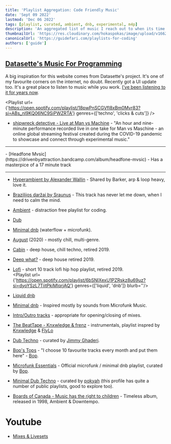 ```yaml
---
title: 'Playlist Aggregation: Code Friendly Music'
date: 'Sept 09 2022'
lastmod: 'Dec 06 2022'
tags: [playlist, curated, ambient, dnb, experimental, m4p]
description: 'An aggregated list of music I reach out to when its time to work. Distraction-free(mostly) playlists, albums, & livesets that wont get in the way of concentrated work.'
thumbnailUrl: 'https://res.cloudinary.com/hokaspokas/image/upload/v1662704412/goosebumpsfm/de.jpg'
canonicalUrl: 'https://guidefari.com/playlists-for-coding'
authors: ['guide']
---
```


## [Datasette's Music For Programming](http://musicforprogramming.net/)
A big inspiration for this website comes from Datasette's project. It's one of my favourite corners on the internet, no doubt.
Recently got a UI update too. It's a great place to listen to music while you work. [I've been listening to it for years now](https://www.guidefari.com/playlists-for-coding/).
<br/>


<Playlist url={'https://open.spotify.com/playlist/18pwPnSCGVfl8xBm0Mvr83?si=ABs_nl9KQ06NC9SiPWZRTA'} genres={['techno', 'clicks & cuts']} />

- [shipwreck detective - Live at Man vs Machine](https://shipwreckdetective.bandcamp.com/album/live-at-man-vs-maschine) - "An hour and nine-minute performance recorded live in one take for Man vs Maschine - an online global streaming festival created during the COVID-19 pandemic to showcase and connect through experimental music."

<hr/>
- [Headfone Mvsic](https://drivenbyattraction.bandcamp.com/album/headfone-mvsic) - Has a masterpice of a  17 minute track
<Track url={'https://open.spotify.com/track/0NuXvOE7EUpLxsLno7pWms?si=f4ad6fcae64e4273'} genres={['techno', 'ambient']} blurb='here is another track with the same pulsing, looping, & rhythmic effect'/>
<hr/>

- [Hyperambient by Alexander Wallin](https://alexanderwallin.bandcamp.com/album/hyperambient) - Shared by Barker, arp & loop heavy, love it.
- [Brazilijos dar​ž​ai by Sraunus](https://sraunus.bandcamp.com/album/brazilijos-dar-ai) - This track has never let me down, when I need to calm the mind.
- [Ambient](https://open.spotify.com/playlist/5vhNkJdvdPCs7GhLZDJ7R5?si=CTAwcZP5S-OcyW5F4weyGg) - distraction free playlist for coding. <br/>
- [Dub](https://open.spotify.com/playlist/1IsMOpogKs7R67Ze7r1maM?si=pFWLHHwJRtiTv0eJ5i3FNQ)
- [Minimal dnb](https://open.spotify.com/playlist/7hrAjTBTbdfcvEuR2gKbre?si=55FQonxHQH2d-d3xVEQ-7w) (waterflow + microfunk).<br/>
- [August](https://open.spotify.com/playlist/2EUE4tuMhz9B3clCBVNMVN?si=VflwIi6MSmqK1RLDlyudPw) (2020) - mostly chill, multi-genre.<br/>
- [Cabin](https://open.spotify.com/playlist/2ihiSD2Tm9Ne0qxbI2QStV?si=wijhCRd2TQCvdBlNacBhNw) - deep house, chill techno, retired 2019.<br/>
- [Deep what?](https://open.spotify.com/playlist/2KTN14tehFGNiDuFXjM3G7?si=RQc6NX9ZScmakfP2U2LuWg) - deep house retired 2019.<br/>
- [Lofi](https://open.spotify.com/playlist/1AN3rGyem8VEo1TOlHTAqz?si=atxST67gS9OeH-z63UgSiA) - short 10 track lofi hip hop playlist, retired 2019.<br/>
<Playlist url={'https://open.spotify.com/playlist/6bSNIXexU1PZRskz8u69uz?si=dyoYSzL7TiitPkiMIqrjAQ'} genres={['liquid', 'dnb']} blurb=''/>
- [Liquid dnb]()
- [Minimal dnb](https://open.spotify.com/playlist/7p7PcRfFGwFbKJRYplbUQV?si=3wtRfXqRTz21-vJ8z4WtCA) - Inspired mostly by sounds from Microfunk Music.<br/>
- [Intro/Outro tracks](https://open.spotify.com/playlist/4vreRbi9ItdFN7smQn2I8p?si=-B5-naMnT2WNbjtgni46kA) - appropriate for opening/closing of mixes.<br/>
- [The BeatTape - Knxwledge & frenz](https://open.spotify.com/playlist/59rqNsdIJCpYEVilxdNh7d?si=Z_TiaI_SSSmExrIFhs_YZg) - instrumentals, playlist inspred by [Knxwledge](https://open.spotify.com/artist/17Zu03OgBVxgLxWmRUyNOJ?si=ktSHEQJ5RgqnFZXvAGDyxA) & [FlyLo](https://open.spotify.com/artist/29XOeO6KIWxGthejQqn793?si=nTrabomRR7C1FQCwzwQr_g)

- [Dub Techno](https://open.spotify.com/playlist/51rpsmosMio12mduQcdGab?si=xdquM7OsRXu4iBKEBlVDOA) - curated by [Jimmy Ghaderi](https://open.spotify.com/user/jippiex2k?si=Hg7qhOxLQnqXxRZKO2IEug).<br/>
- [Bop's Tops](https://open.spotify.com/playlist/0IqnfXO3Eq02rPFYlERFWW?si=YopgI6FXSCG53PcQqkkTyQ) - "I choose 10 favourite tracks every month and put them here" - [Bop](https://open.spotify.com/user/bopmuzyka?si=WQuohlbQTGeAIAhTw76klg).<br/>
- [Microfunk Essentials](https://open.spotify.com/playlist/3uzzl390yVR1qxADr89lox?si=gIB4g5KCTEKnR1_6YPXirA) - Official microfunk / minimal dnb playlist, curated by  [Bop](https://open.spotify.com/user/bopmuzyka?si=WQuohlbQTGeAIAhTw76klg).<br/>
- [Minimal Dub Techno](https://open.spotify.com/playlist/5IFBsuGk1bRPqmTlWV5NT6?si=Ol_XC6bbS-yNxaRRPYX1Ag) - curated by [pokyah](https://open.spotify.com/user/pokyah?si=yhgKvyG2TcmpIAbB_JfkOw) (this profile has quite a number of public playlists, good to explore too).<br/>
- [Boards of Canada - Music has the right to children](https://open.spotify.com/album/1vWnB0hYmluskQuzxwo25a?si=6hVe7RFETVeNQusb4Rhk-Q) - Timeless album, released in 1998, Ambient & Downtempo.

# Youtube

- [Mixes & Livesets](https://www.youtube.com/playlist?list=PLy64tqMRKcJQvKi1XTgSfY2WWMT_ZeN-x)<br/>
